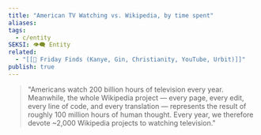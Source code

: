 ```yaml
---
title: "American TV Watching vs. Wikipedia, by time spent"
aliases: 
tags:
  - c/entity
SEKSI: 👁️‍🗨️ Entity
related:
  - "[[📰 Friday Finds (Kanye, Gin, Christianity, YouTube, Urbit)]]"
publish: true
---
```

> "Americans watch 200 billion hours of television every year. Meanwhile, the whole Wikipedia project — every page, every edit, every line of code, and every translation — represents the result of roughly 100 million hours of human thought. Every year, we therefore devote ~2,000 Wikipedia projects to watching television."
